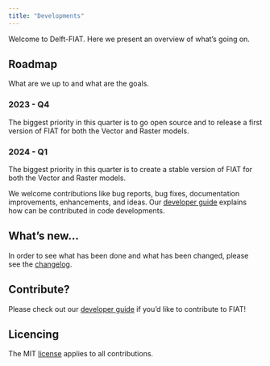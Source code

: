 ```yaml
---
title: "Developments"
---
```


Welcome to Delft-FIAT. Here we present an overview of what's going on.

## Roadmap
What are we up to and what are the goals.

### 2023 - Q4
The biggest priority in this quarter is to go open source and to release a first version of FIAT for both the Vector and Raster models.

### 2024 - Q1
The biggest priority in this quarter is to create a stable version of FIAT for both the Vector and Raster models.

We welcome contributions like bug reports, bug fixes, documentation improvements, enhancements, and ideas. Our [developer guide](guide.qmd) explains how can be contributed in code developments.

## What's new...
In order to see what has been done and what has been changed, please see the [changelog](../changelog.qmd).

## Contribute?
Please check out our [developer guide](guide.qmd) if you'd like to contribute to FIAT!

## Licencing
The MIT [license](https://github.com/Deltares/Delft-FIAT/blob/master/LICENSE) applies to all contributions.
